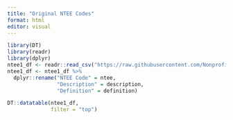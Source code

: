 ```yaml
---
title: "Original NTEE Codes"
format: html
editor: visual
---
```


```r
library(DT)
library(readr)
library(dplyr)
ntee1_df <- readr::read_csv("https://raw.githubusercontent.com/Nonprofit-Open-Data-Collective/mission-taxonomies/main/NTEE/all-ntee-original.csv")
ntee1_df <- ntee1_df %>% 
  dplyr::rename("NTEE Code" = ntee,
                "Description" = description,
                "Definition" = definition)
```

```r
DT::datatable(ntee1_df,
              filter = "top")
```

